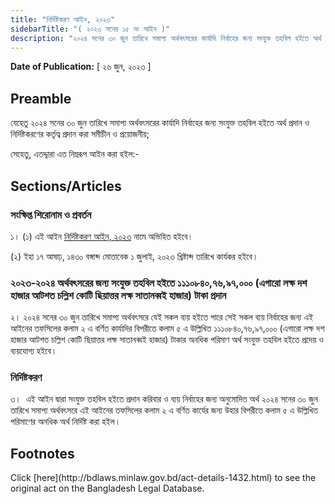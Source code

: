 ```yaml
---
title: "নির্দিষ্টকরণ আইন, ২০২৩"
sidebarTitle: "( ২০২৩ সনের ১৫ নং আইন )"
description: "২০২৪ সনের ৩০ জুন তারিখে সমাপ্য অর্থবৎসরের কার্যাদি নির্বাহের জন্য সংযুক্ত তহবিল হইতে অর্থ প্রদান ও নির্দিষ্টকরণের কর্তৃত্ব প্রদানের জন্য প্রণীত আইন"
---
```


**Date of Publication:** [ ২৬ জুন, ২০২৩ ]

## Preamble

যেহেতু ২০২৪ সনের ৩০ জুন তারিখে সমাপ্য অর্থবৎসরের কার্যাদি নির্বাহের জন্য সংযুক্ত তহবিল হইতে অর্থ প্রদান ও নির্দিষ্টকরণের কর্তৃত্ব প্রদান করা সমীচীন ও প্রয়োজনীয়;

সেহেতু, এতদ্দ্বারা এত নিম্নরূপ আইন করা হইল:-

## Sections/Articles

### সংক্ষিপ্ত শিরোনাম ও প্রবর্তন

১। (১) এই আইন [নির্দিষ্টকরণ আইন, ২০২৩](/laws/act-1432 "নির্দিষ্টকরণ আইন, ২০২৩") নামে অভিহিত হইবে।

(২) ইহা ১৭ আষাঢ়, ১৪৩০ বঙ্গাব্দ মোতাবেক ১ জুলাই, ২০২৩ খ্রিষ্টাব্দ তারিখে কার্যকর হইবে।

### ২০২৩-২০২৪ অর্থবৎসরের জন্য সংযুক্ত তহবিল হইতে ১১১০৮৪০,৭৬,৯৭,০০০ (এগারো লক্ষ দশ হাজার আটশত চল্লিশ কোটি ছিয়াত্তর লক্ষ সাতানব্বই হাজার) টাকা প্রদান

২। ২০২৪ সনের ৩০ জুন তারিখে সমাপ্য অর্থবৎসরে যেই সকল ব্যয় হইতে পারে সেই সকল ব্যয় নির্বাহের জন্য এই আইনের তফসিলের কলাম ২ এ বর্ণিত কার্যাদির বিপরীতে কলাম ৫ এ উল্লিখিত ১১১০৮৪০,৭৬,৯৭,০০০ (এগারো লক্ষ দশ হাজার আটশত চল্লিশ কোটি ছিয়াত্তর লক্ষ সাতানব্বই হাজার) টাকার অনধিক পরিমাণ অর্থ সংযুক্ত তহবিল হইতে প্রদেয় ও ব্যয়যোগ্য হইবে।

### নির্দিষ্টকরণ

৩।  এই আইন দ্বারা সংযুক্ত তহবিল হইতে প্রদান করিবার ও ব্যয় নির্বাহের জন্য অনুমোদিত অর্থ ২০২৪ সনের ৩০ জুন তারিখে সমাপ্য অর্থবৎসরে এই আইনের তফসিলের কলাম ২ এ বর্ণিত কার্যের জন্য উহার বিপরীতে কলাম ৫ এ উল্লিখিত পরিমাণের অনধিক অর্থ নির্দিষ্ট করা হইল।

## Footnotes

<Note>
  Click [here](http://bdlaws.minlaw.gov.bd/act-details-1432.html) to see the original act on the Bangladesh Legal Database.
</Note>
